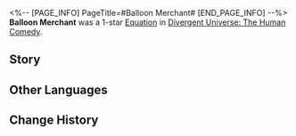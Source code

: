 <%-- [PAGE_INFO]
PageTitle=#Balloon Merchant#
[END_PAGE_INFO] --%>
{{Removed|Equation}}
{{Equation Infobox
|period   = The Human Comedy
|rarity   = 1
|path1    = Elation*3
|path2    = Propagation*2
|effect   = Increases the Follow-up ATK DMG dealt by characters by {{Color|h|50%}}. After launching a Follow-up ATK, there is a {{Color|h|100%}} fixed chance to recover 1 Skill Point.
|mentions = 
}}
'''Balloon Merchant''' was a 1-star [[Divergent Universe: The Human Comedy/Equations|Equation]] in [[Divergent Universe: The Human Comedy]].

==Story==
{{Description|Happiness is like balloons that rise before you and explode in the sky, showering down ribbons. People say once you have tried something fun once, you will get sick of it. You don't put forth an argument, knowing that the children will keep passing the balloons around.<br /><br />A clown locked to the stage can only entertain the audience present at the show with jokes, but you can receive applause from both ends of the universe by distributing balloons on the streets. A young man from Bathia makes funny faces while imitating your dance moves. A young lady from Ollie shares your story under a tree and covers her mouth as she giggles.<br /><br />If a fun idea is used by ten million people, it makes a great idea. You are the seller of the balloons of happiness, showing up at places in need of laughter.}}
<!--
==Gameplay Notes==
* 
-->
==Other Languages==
{{Other Languages
|en   = Balloon Merchant
|zhs  = 气球商
|zht  = 氣球商
|ja   = {{Rubi|風船商人|ふうせんしょうにん}}
|ko   = 풍선 상인
|es   = Mercader de globos
|fr   = Marchand de ballons
|ru   = Торговец воздушными шарами
|th   = คนขายลูกโป่ง
|vi   = Người Bán Bong Bóng
|de   = Ballonhändler
|id   = Balloon Merchant
|pt   = Comerciante de Balões
}}

==Change History==
{{Change History|2.3}}